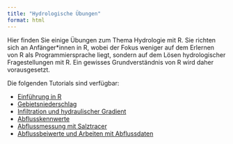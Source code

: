 ```yaml
---
title: "Hydrologische Übungen"
format: html
---
```



Hier finden Sie einige Übungen zum Thema Hydrologie mit R. Sie richten sich an Anfänger*innen in R, wobei der Fokus weniger auf dem Erlernen von R als Programmiersprache liegt, sondern auf dem Lösen hydrologischer Fragestellungen mit R. Ein gewisses Grundverständnis von R wird daher vorausgesetzt.

Die folgenden Tutorials sind verfügbar:

-   [Einführung in R](qmd/HW-Uebung01-R-Intro.qmd)
-   [Gebietsniederschlag](qmd/HW-Uebung02-Gebietsniederschlag.qmd)
-   [Infiltration und hydraulischer Gradient](qmd/uebung3_de.qmd)
-   [Abflusskennwerte](qmd/uebung4.qmd)
-   [Abflussmessung mit Salztracer](qmd/uebung4b-salztracer.qmd)
-   [Abflussbeiwerte und Arbeiten mit Abflussdaten](qmd/uebung5_de.qmd)

